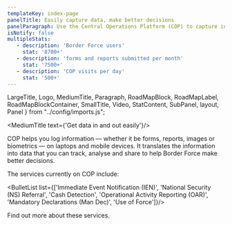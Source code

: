 ```yaml
---
templateKey: index-page
panelTitle: Easily capture data, make better decisions
panelParagraph: Use the Central Operations Platform (COP) to capture information quickly and produce data that informs decision making.
isNotify: false
multipleStats:
   - description: 'Border Force users'
     stat: '8700+'
   - description: 'forms and reports submitted per month'
     stat: '7500+'
   - description: 'COP visits per day'
     stat: '500+'
---
```

LargeTitle, Logo, MediumTitle, Paragraph, RoadMapBlock, RoadMapLabel, RoadMapBlockContainer, SmallTitle, Video, StatContent,
SubPanel, layout, Panel } from "../config/imports.js";


<MediumTitle text={'Get data in and out easily'}/>

COP helps you log information — whether it be forms, reports, images or biometrics — on laptops and mobile devices. It translates the information into data that you can track, analyse and share to help Border Force make better decisions.

The services currently on COP include:

<BulletList list={['Immediate Event Notification (IEN)', 'National Security (NS) Referral', 'Cash Detection', 'Operational Activity Reporting (OAR)', 'Mandatory Declarations (Man Dec)', 'Use of Force']}/>

Find out <Link to="/help/accessing/" class="govuk-link">more about these services.</Link>

